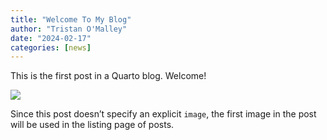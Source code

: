 ```yaml
---
title: "Welcome To My Blog"
author: "Tristan O'Malley"
date: "2024-02-17"
categories: [news]
---
```


This is the first post in a Quarto blog. Welcome!

![](thumbnail.jpg)

Since this post doesn't specify an explicit `image`, the first image in the post will be used in the listing page of posts.
